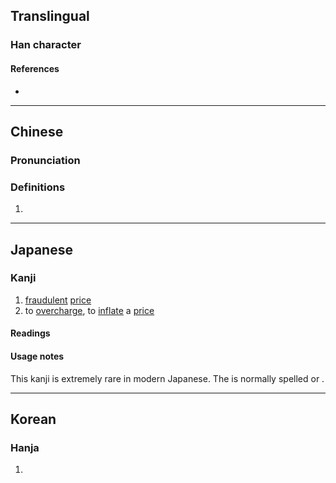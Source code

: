 {{character info/new}}
==Translingual==

===Han character===
{{Han char|rn=9|rad=人|as=11|sn=13|four=21227|canj=OMYF|ids=⿰亻焉}}

====References====
* {{Han ref|kx=0115.110|dkj=01039|dj=0245.090|hdz=10207.130|uh=50BF|ud=20671|bh=DCB5|bd=56501}}

----

==Chinese==
{{zh-forms}}

===Pronunciation===
{{zh-pron
|m=yàn
|m-s=
|dg=
|c=jin1
|c-t=
|g=
|h=pfs=
|j=
|md=
|mn=
|mn-t=
|w=
|x=
|mc=y
|oc=y
|cat=n
}}

===Definitions===
{{zh-hanzi}}

# {{rfdef|lang=zh}}

----

==Japanese==

===Kanji===
{{ja-kanji|grade=uc|rs=人11}}

# [[fraudulent]] [[price]]
# to [[overcharge]], to [[inflate]] a [[price]]

====Readings====
{{ja-readings
|on=[[えん]] (en), [[いん]] (in), [[おん]] (on)
|kun=[[かけねをする]] (kakeneosuru)
}}

====Usage notes====
This kanji is extremely rare in modern Japanese. The {{l|ja|sc=Latn|訓読み|''kun'yomi''}} is normally spelled {{ja-l|掛け値}}{{ja-l|を}}{{ja-l|する}} or {{ja-l|掛値}}{{ja-l|を}}{{ja-l|する}}.

----

==Korean==

===Hanja===
{{ko-hanja|hangeul=언|rv=eon|mr=ŏn}}

# {{defn|lang=ko|sort=人11}}